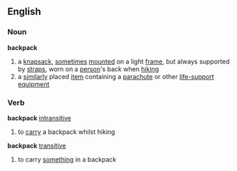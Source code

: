 ==English==
===Noun===
'''backpack'''
# a [[knapsack]], [[sometimes]] [[mount]]ed on a light [[frame]], but always supported by [[strap]]s, worn on a [[person]]'s back when [[hiking]]
# a [[similar]]ly placed [[item]] containing a [[parachute]] or other [[life-support]]  [[equipment]]
===Verb===
'''backpack''' [[intransitive]]
# to [[carry]] a backpack whilst hiking
'''backpack''' [[transitive]]
# to carry [[something]] in a backpack